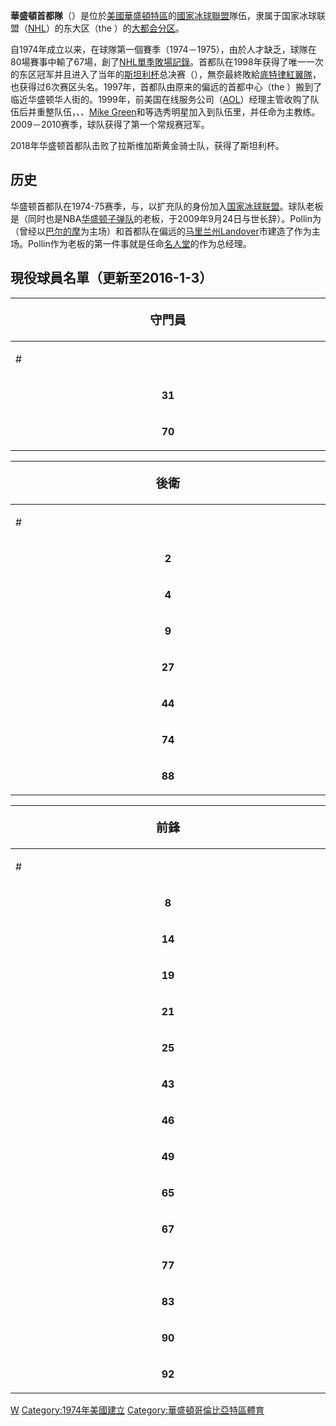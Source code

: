 {{Infobox NHL team
| team_name = 華盛頓首都
| current = 2017–18年華盛頓首都賽季
| bg_color = background:#FFFFFF; border-top:#CF0A2C 5px solid; border-bottom:#041E41 5px solid;
| text_color = #000000
| logo_image = File:Washington Capitals.svg
| conference = [[東部聯盟_(NHL)|東部]]
| division = [[大都會分區|大都會]]
| founded = 1974
| history = '''華盛頓首都'''<br />[[1974–75年NHL賽季|1974]]–至今
| arena = '''[[第一資本競技館|第一資本競技館]]'''
| city = [[華盛頓特區|華盛頓特區]]
| uniform_image = <!-- 檔案不存在 ECM-Uniform-WSH.png ，可從英文維基百科取得 -->
| team_colors = Red, white, blue<ref>{{cite news|title=Detailing The Uniform|url=https://www.nhl.com/capitals/news/detailing-the-uniform/c-461932|publisher=NHL Enterprises, L.P.|website=NHL.com|date=June 22, 2007|accessdate=May 8, 2018|archive-date=2019-06-07|archive-url=https://web.archive.org/web/20190607154256/https://www.nhl.com/capitals/news/detailing-the-uniform/c-461932|dead-url=no}}</ref><ref>{{cite web|title=Capitals Logo & Uniform History|url=https://nhl.bamcontent.com/images/assets/binary/291262084/binary-file/file.pdf#page=236|publisher=NHL Enterprises, L.P.|work=2017–18 Washington Capitals Official Guide|date=September 22, 2017|accessdate=May 8, 2018|archive-date=2021-02-02|archive-url=https://web.archive.org/web/20210202031745/https://nhl.bamcontent.com/images/assets/binary/291262084/binary-file/file.pdf#page=236|dead-url=no}}</ref>
{{color box|#CF0A2C}} {{color box|#FFFFFF}} {{color box|#041E41}}
| media_affiliates = [[NBC_Sports_Washington|NBC Sports Washington]]<br />[[WRC-TV|WRC (NBC 4)]]<br />[[WFED|Federal News Radio (1500 AM)]]<br />[[WJFK-FM|The Fan (106.7 FM)]]
| owner = Monumental Sports & Entertainment<br />([[Ted_Leonsis|Ted Leonsis]], chairman)
| general_manager = [[Brian_MacLellan|Brian MacLellan]]
| head_coach = [[Peter_Laviolette|Peter Laviolette]]
| captain = [[Alexander_Ovechkin|Alexander Ovechkin]]
<!-- | AltCaptain = [[Nicklas_Bäckström|Nicklas Backstrom]]<br />[[Brooks_Oprik|Brooks Oprik]] -->
| minor_league_affiliates = [[Hershey_Bears|Hershey Bears]] ([[American_Hockey_League|AHL]])
[[South_Carolina_Stingrays|South Carolina Stingrays]] ([[ECHL|ECHL]])
| stanley_cups = '''1''' ([[2017–18年NHL賽季|2017–18]])
| conf_titles = '''2''' ([[1997–98年NHL賽季|1997–98]], [[2017–18年NHL賽季|2017–18]])<!-- Conference champions are determined by playoffs, not regular season -->
| presidents'_trophies = '''3''' ([[2009–10年NHL賽季|2009–10]], [[2015–16年NHL賽季|2015–16]], [[2016–17年NHL賽季|2016–17]])
| division_titles = '''11''' ([[1988–89年NHL賽季|1988–89]], [[1999–2000年NHL賽季|1999–00]], [[2000–01年NHL賽季|2000–01]], [[2007–08年NHL賽季|2007–08]], [[2008–09年NHL賽季|2008–09]], [[2009–10年NHL賽季|2009–10]], [[2010–11年NHL賽季|2010–11]], [[2012–13年NHL賽季|2012–13]], [[2015–16年NHL賽季|2015–16]], [[2016–17年NHL賽季|2016–17]], [[2017–18年NHL賽季|2017–18]])
| website = {{URL|https://www.nhl.com/capitals}}
}}

'''華盛頓首都隊'''（{{lang-en|Washington Capitals}}）是位於[[美國|美國]][[華盛頓特區|華盛頓特區]]的[[國家冰球聯盟|國家冰球聯盟]]隊伍，隶属于国家冰球联盟（[[NHL|NHL]]）的东大区（the {{link-en|Eastern Conference|Eastern Conference}}）的[[大都会分区|大都会分区]]。

自1974年成立以来，在球隊第一個賽季（1974－1975），由於人才缺乏，球隊在80場賽事中輸了67場，創了[[NHL單季敗場記錄|NHL單季敗場記錄]]。首都队在1998年获得了唯一一次的东区冠军并且进入了当年的[[斯坦利杯|斯坦利杯]]总决赛（{{link-en|1998 Stanley Cup Finals|1998 Stanley Cup Finals}}），無奈最終敗給[[底特律紅翼隊|底特律紅翼隊]]，也获得过6次赛区头名。1997年，首都队由原来的偏远的首都中心（the {{link-en|Capital Center|Capital Center}}）搬到了临近华盛顿华人街的{{link-en|Verizon Center|Verizon Center}}。1999年，前美国在线服务公司（[[AOL|AOL]]）经理主管{{link-en|Ted Leonsis|Ted Leonsis}}收购了队伍后并重整队伍，{{link-en|Alexander Ovechkin|Alexander Ovechkin}}、{{link-en|Nicklas Backstrom|Nicklas Backstrom}}、[[Mike_Green|Mike Green]]和{{link-en|Alexander Semin|Alexander Semin}}等选秀明星加入到队伍里，并任命{{link-en|Bruce Boudreau|Bruce Boudreau}}为主教练。2009－2010赛季，球队获得了第一个常规赛冠军。

2018年华盛顿首都队击败了拉斯维加斯黄金骑士队，获得了斯坦利杯。

==历史==
华盛顿首都队在1974-75赛季，与{{link-en|堪萨斯城侦察员|Kansas City Scouts}}，以扩充队的身份加入[[国家冰球联盟|国家冰球联盟]]。球队老板是{{link-en|Abe Pollin|Abe Pollin}}（同时也是NBA[[华盛顿子弹队|华盛顿子弹队]]的老板，于2009年9月24日与世长辞）。Pollin为{{link-en|子弹队|子弹队}}（曾经以[[巴尔的摩|巴尔的摩]]为主场）和首都队在偏远的[[马里兰州|马里兰州]][[Landover|Landover]]市建造了{{link-en|首都中心|Capital Center}}作为主场。Pollin作为老板的第一件事就是任命[[名人堂|名人堂]]的{{link-en|Milt Schmidt|Milt Schmidt}}作为总经理。

==現役球員名單（更新至2016-1-3）==
{| width=50%
!colspan=4 |<center><big>守門員
|- bgcolor="#dddddd"
!width=10%|#
!width=10%|
|align=left!!width=15%|名字
!width=20%|加盟年份

|- bgcolor="#eeeeee"
|align=center|'''31'''
|align=center|{{flagicon|GER}}
|Philipp Grubauer
|align=center|2010

|- bgcolor="#eeeeee"
|align=center|'''70'''
|align=center|{{flagicon|CAN}}
|Braden Holtby
|align=center|2008

|}

{| width=50%
!colspan=4 |<center><big>後衛
|- bgcolor="#dddddd"
!width=10%|#
!width=10%|
|align=left!!width=15%|名字
!width=20%|加盟年份

|-bgcolor="#eeeeee"
|align=center|'''2'''
|align=center|{{flagicon|USA}}
|Matt Niskanen
|align=center|2014

|-bgcolor="#eeeeee"
|align=center|'''4'''
|align=center|{{flagicon|CAN}}
|Taylor Chorney
|align=center|2015

|-bgcolor="#eeeeee"
|align=center|'''9'''
|align=center|{{flagicon|RUS}}
|Dmitry Orlov
|align=center|2009

|-bgcolor="#eeeeee"
|align=center|'''27'''
|align=center|{{flagicon|CAN}}
|Karl Alzner
|align=center|2007

|-bgcolor="#eeeeee"
|align=center|'''44'''
|align=center|{{flagicon|USA}}
|Brooks Orpik- '''[[隊長_(冰球)|A]]'''
|align=center|2014

|-bgcolor="#eeeeee"
|align=center|'''74'''
|align=center|{{flagicon|USA}}
|John Carlson
|align=center|2008

|-bgcolor="#eeeeee"
|align=center|'''88'''
|align=center|{{flagicon|USA}}
|Nate Schmidt
|align=center|2013

|}

{| width=50%
!colspan=5 |<center><big>前鋒
|- bgcolor="#dddddd"
!width=10%|#
!width=10%|
|align=left!!width=12%|名字
!width=10%|位置
!width=20%|加盟年份

|-bgcolor="#eeeeee"
|align=center|'''8'''
|align=center|{{flagicon|RUS}}
| [[阿历克斯·奥维琴根|阿历克斯·奥维琴根]]- '''[[隊長_(冰球)|C]]'''
|align=center|左翼
|align=center|2004

|-bgcolor="#eeeeee"
|align=center|'''14'''
|align=center|{{flagicon|CAN}}
|Justin Williams
|align=center|右翼
|align=center|2015

|-bgcolor="#eeeeee"
|align=center|'''19'''
|align=center|{{flagicon|SWE}}
|Nicklas Backstrom- '''[[隊長_(冰球)|A]]'''
|align=center|中鋒
|align=center|2006

|-bgcolor="#eeeeee"
|align=center|'''21'''
|align=center|{{flagicon|CAN}}
|Brooks Laich
|align=center|中鋒
|align=center|2004

|-bgcolor="#eeeeee"
|align=center|'''25'''
|align=center|{{flagicon|CAN}}
|Jason Chimera
|align=center|左翼
|align=center|2009

|-bgcolor="#eeeeee"
|align=center|'''43'''
|align=center|{{flagicon|CAN}}
|Tom Wilson
|align=center|右翼
|align=center|2012

|-bgcolor="#eeeeee"
|align=center|'''46'''
|align=center|{{flagicon|CAN}}
|Michael Latta
|align=center|中锋
|align=center|2013

|-bgcolor="#eeeeee"
|align=center|'''49'''
|align=center|{{flagicon|RUS}}
|Stanislav Galiev
|align=center|右翼
|align=center|2010

|-bgcolor="#eeeeee"
|align=center|'''65'''
|align=center|{{flagicon|AUT}}
|Andre Burakovsky
|align=center|左翼
|align=center|2013

|-bgcolor="#eeeeee"
|align=center|'''67'''
|align=center|{{flagicon|USA}}
|Chris Brown
|align=center|中锋
|align=center|2014

|-bgcolor="#eeeeee"
|align=center|'''77'''
|align=center|{{flagicon|USA}}
|T.J. Oshie
|align=center|右翼
|align=center|2015

|-bgcolor="#eeeeee"
|align=center|'''83'''
|align=center|{{flagicon|CAN}}
|Jay Beagle
|align=center|中鋒
|align=center|2008

|-bgcolor="#eeeeee"
|align=center|'''90'''
|align=center|{{flagicon|SWE}}
|Marcus Johansson
|align=center|左翼
|align=center|2010

|-bgcolor="#eeeeee"
|align=center|'''92'''
|align=center|{{flagicon|RUS}}
|Evgeny Kuznetsov
|align=center|中鋒
|align=center|2010

|}

{{NHL}}

[[Category:國家冰球聯盟球隊|W]]
[[Category:1974年美國建立|Category:1974年美國建立]]
[[Category:華盛頓哥倫比亞特區體育|Category:華盛頓哥倫比亞特區體育]]